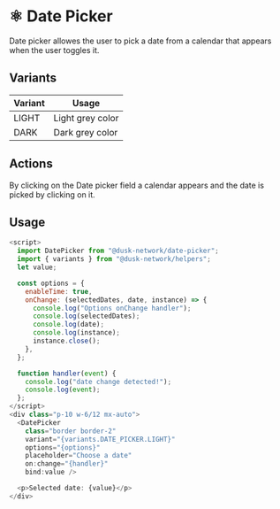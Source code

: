 
<Meta title="Docs/Components/Atoms/DatePicker" />

# ⚛️ Date Picker

Date picker allowes the user to pick a date from a calendar that appears when the user toggles it.

## Variants

| Variant | Usage            |
| ------- | ---------------- |
| LIGHT   | Light grey color |
| DARK    | Dark grey color  |

## Actions

By clicking on the Date picker field a calendar appears and the date is picked by clicking on it.

## Usage

```js
<script>
  import DatePicker from "@dusk-network/date-picker";
  import { variants } from "@dusk-network/helpers";
  let value;

  const options = {
    enableTime: true,
    onChange: (selectedDates, date, instance) => {
      console.log("Options onChange handler");
      console.log(selectedDates);
      console.log(date);
      console.log(instance);
      instance.close();
    },
  };

  function handler(event) {
    console.log("date change detected!");
    console.log(event);
  };
</script>
<div class="p-10 w-6/12 mx-auto">
  <DatePicker
    class="border border-2"
    variant="{variants.DATE_PICKER.LIGHT}"
    options="{options}"
    placeholder="Choose a date"
    on:change="{handler}"
    bind:value />

  <p>Selected date: {value}</p>
</div>
```
